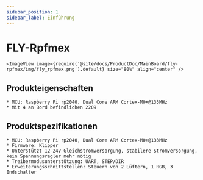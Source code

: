 ```yaml
---
sidebar_position: 1
sidebar_label: Einführung
---
```



# FLY-Rpfmex

    <ImageView image={require('@site/docs/ProductDoc/MainBoard/fly-rpfmex/img/fly_rpfmex.png').default} size="80%" align="center" />

## Produkteigenschaften

    * MCU: Raspberry Pi rp2040, Dual Core ARM Cortex-M0+@133MHz
    * Mit 4 an Bord befindlichen 2209


## Produktspezifikationen

    * MCU: Raspberry Pi rp2040, Dual Core ARM Cortex-M0+@133MHz
    * Firmware: Klipper
    * Unterstützt 12-24V Gleichstromversorgung, stabilere Stromversorgung, kein Spannungsregler mehr nötig
    * Treibermodusunterstützung: UART, STEP/DIR
    * Erweiterungsschnittstellen: Steuern von 2 Lüftern, 1 RGB, 3 Endschalter


